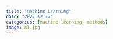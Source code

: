 ```yaml
---
title: "Machine Learning"
date: "2022-12-17"
categories: [machine learning, methods]
image: ml.jpg
---
```

